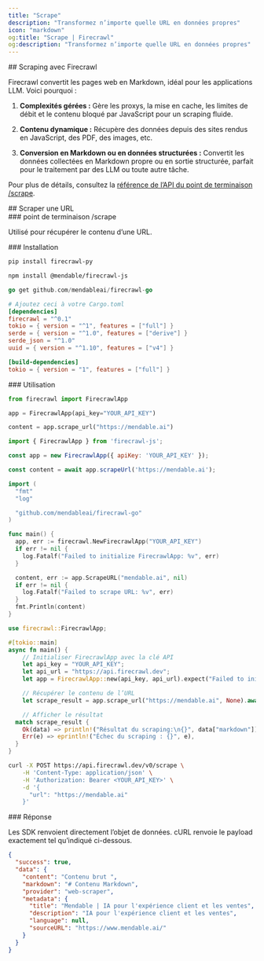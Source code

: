 ```yaml
---
title: "Scrape"
description: "Transformez n’importe quelle URL en données propres"
icon: "markdown"
og:title: "Scrape | Firecrawl"
og:description: "Transformez n’importe quelle URL en données propres"
---
```


<div id="scraping-with-firecrawl">
  ## Scraping avec Firecrawl
</div>

Firecrawl convertit les pages web en Markdown, idéal pour les applications LLM. Voici pourquoi :

1. **Complexités gérées :**
   Gère les proxys, la mise en cache, les limites de débit et le contenu bloqué par JavaScript pour un scraping fluide.

2. **Contenu dynamique :**
   Récupère des données depuis des sites rendus en JavaScript, des PDF, des images, etc.

3. **Conversion en Markdown ou en données structurées :**
   Convertit les données collectées en Markdown propre ou en sortie structurée, parfait pour le traitement par des LLM ou toute autre tâche.

Pour plus de détails, consultez la [référence de l’API du point de terminaison /scrape](https://docs.firecrawl.dev/api-reference/endpoint/scrape).

<div id="scrape-a-url">
  ## Scraper une URL
</div>

<div id="scrape-endpoint">
  ### point de terminaison /scrape
</div>

Utilisé pour récupérer le contenu d’une URL.

<div id="installation">
  ### Installation
</div>

<CodeGroup>

```bash Python
pip install firecrawl-py
```

```bash JavaScript
npm install @mendable/firecrawl-js
```

```go Go
go get github.com/mendableai/firecrawl-go
```

```toml Rust
# Ajoutez ceci à votre Cargo.toml
[dependencies]
firecrawl = "^0.1"
tokio = { version = "^1", features = ["full"] }
serde = { version = "^1.0", features = ["derive"] }
serde_json = "^1.0"
uuid = { version = "^1.10", features = ["v4"] }

[build-dependencies]
tokio = { version = "1", features = ["full"] }
```

</CodeGroup>

<div id="usage">
  ### Utilisation
</div>

<CodeGroup>

```python Python
from firecrawl import FirecrawlApp

app = FirecrawlApp(api_key="YOUR_API_KEY")

content = app.scrape_url("https://mendable.ai")
```

```JavaScript JavaScript
import { FirecrawlApp } from 'firecrawl-js';

const app = new FirecrawlApp({ apiKey: 'YOUR_API_KEY' });

const content = await app.scrapeUrl('https://mendable.ai');
```

```go Go
import (
  "fmt"
  "log"

  "github.com/mendableai/firecrawl-go"
)

func main() {
  app, err := firecrawl.NewFirecrawlApp("YOUR_API_KEY")
  if err != nil {
    log.Fatalf("Failed to initialize FirecrawlApp: %v", err)
  }

  content, err := app.ScrapeURL("mendable.ai", nil)
  if err != nil {
    log.Fatalf("Failed to scrape URL: %v", err)
  }
  fmt.Println(content)
}
```

```rust Rust
use firecrawl::FirecrawlApp;

#[tokio::main]
async fn main() {
    // Initialiser FirecrawlApp avec la clé API
    let api_key = "YOUR_API_KEY";
    let api_url = "https://api.firecrawl.dev";
    let app = FirecrawlApp::new(api_key, api_url).expect("Failed to initialize FirecrawlApp");

    // Récupérer le contenu de l’URL
    let scrape_result = app.scrape_url("https://mendable.ai", None).await;

    // Afficher le résultat
  match scrape_result {
    Ok(data) => println!("Résultat du scraping:\n{}", data["markdown"]),
    Err(e) => eprintln!("Échec du scraping : {}", e),
  }
}
```

```bash cURL
curl -X POST https://api.firecrawl.dev/v0/scrape \
    -H 'Content-Type: application/json' \
    -H 'Authorization: Bearer <YOUR_API_KEY>' \
    -d '{
      "url": "https://mendable.ai"
    }'
```

</CodeGroup>

<div id="response">
  ### Réponse
</div>

Les SDK renvoient directement l’objet de données. cURL renvoie le payload exactement tel qu’indiqué ci-dessous.

```json
{
  "success": true,
  "data": {
    "content": "Contenu brut ",
    "markdown": "# Contenu Markdown",
    "provider": "web-scraper",
    "metadata": {
      "title": "Mendable | IA pour l'expérience client et les ventes",
      "description": "IA pour l'expérience client et les ventes",
      "language": null,
      "sourceURL": "https://www.mendable.ai/"
    }
  }
}
```
